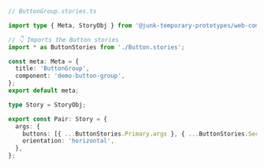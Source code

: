 ```ts
// ButtonGroup.stories.ts

import type { Meta, StoryObj } from '@junk-temporary-prototypes/web-components';

// 👇 Imports the Button stories
import * as ButtonStories from './Button.stories';

const meta: Meta = {
  title: 'ButtonGroup',
  component: 'demo-button-group',
};
export default meta;

type Story = StoryObj;

export const Pair: Story = {
  args: {
    buttons: [{ ...ButtonStories.Primary.args }, { ...ButtonStories.Secondary.args }],
    orientation: 'horizontal',
  },
};
```

